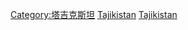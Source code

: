 {{Commonscat|Geography of Tajikistan}}
{{Commonscat|Maps of Tajikistan|塔吉克斯坦地圖}}

[[Category:塔吉克斯坦|Category:塔吉克斯坦]]
[[Category:中亚地理|Tajikistan]]
[[Category:亚洲各国地理|Tajikistan]]